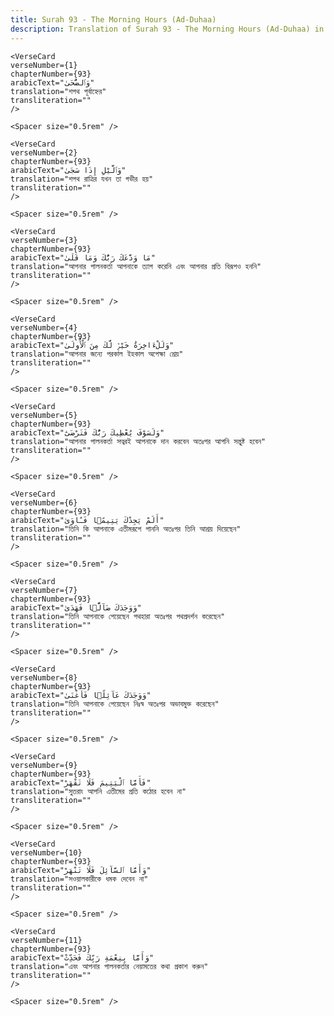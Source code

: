 ```yaml
---
title: Surah 93 - The Morning Hours (Ad-Duhaa)  
description: Translation of Surah 93 - The Morning Hours (Ad-Duhaa) in Bangla
---
```







    <VerseCard 
    verseNumber={1}
    chapterNumber={93}
    arabicText="وَٱلضُّحَىٰ"
    translation="শপথ পূর্বাহ্নের"
    transliteration=""
    />

    <Spacer size="0.5rem" />
                
    <VerseCard 
    verseNumber={2}
    chapterNumber={93}
    arabicText="وَٱلَّيْلِ إِذَا سَجَىٰ"
    translation="শপথ রাত্রির যখন তা গভীর হয়"
    transliteration=""
    />

    <Spacer size="0.5rem" />
                
    <VerseCard 
    verseNumber={3}
    chapterNumber={93}
    arabicText="مَا وَدَّعَكَ رَبُّكَ وَمَا قَلَىٰ"
    translation="আপনার পালনকর্তা আপনাকে ত্যাগ করেনি এবং আপনার প্রতি বিরূপও হননি"
    transliteration=""
    />

    <Spacer size="0.5rem" />
                
    <VerseCard 
    verseNumber={4}
    chapterNumber={93}
    arabicText="وَلَلْءَاخِرَةُ خَيْرٌۭ لَّكَ مِنَ ٱلْأُولَىٰ"
    translation="আপনার জন্যে পরকাল ইহকাল অপেক্ষা শ্রেয়"
    transliteration=""
    />

    <Spacer size="0.5rem" />
                
    <VerseCard 
    verseNumber={5}
    chapterNumber={93}
    arabicText="وَلَسَوْفَ يُعْطِيكَ رَبُّكَ فَتَرْضَىٰٓ"
    translation="আপনার পালনকর্তা সত্বরই আপনাকে দান করবেন অতঃপর আপনি সন্তুষ্ট হবেন"
    transliteration=""
    />

    <Spacer size="0.5rem" />
                
    <VerseCard 
    verseNumber={6}
    chapterNumber={93}
    arabicText="أَلَمْ يَجِدْكَ يَتِيمًۭا فَـَٔاوَىٰ"
    translation="তিনি কি আপনাকে এতীমরূপে পাননি অতঃপর তিনি আশ্রয় দিয়েছেন"
    transliteration=""
    />

    <Spacer size="0.5rem" />
                
    <VerseCard 
    verseNumber={7}
    chapterNumber={93}
    arabicText="وَوَجَدَكَ ضَآلًّۭا فَهَدَىٰ"
    translation="তিনি আপনাকে পেয়েছেন পথহারা অতঃপর পথপ্রদর্শন করেছেন"
    transliteration=""
    />

    <Spacer size="0.5rem" />
                
    <VerseCard 
    verseNumber={8}
    chapterNumber={93}
    arabicText="وَوَجَدَكَ عَآئِلًۭا فَأَغْنَىٰ"
    translation="তিনি আপনাকে পেয়েছেন নিঃস্ব অতঃপর অভাবমুক্ত করেছেন"
    transliteration=""
    />

    <Spacer size="0.5rem" />
                
    <VerseCard 
    verseNumber={9}
    chapterNumber={93}
    arabicText="فَأَمَّا ٱلْيَتِيمَ فَلَا تَقْهَرْ"
    translation="সুতরাং আপনি এতীমের প্রতি কঠোর হবেন না"
    transliteration=""
    />

    <Spacer size="0.5rem" />
                
    <VerseCard 
    verseNumber={10}
    chapterNumber={93}
    arabicText="وَأَمَّا ٱلسَّآئِلَ فَلَا تَنْهَرْ"
    translation="সওয়ালকারীকে ধমক দেবেন না"
    transliteration=""
    />

    <Spacer size="0.5rem" />
                
    <VerseCard 
    verseNumber={11}
    chapterNumber={93}
    arabicText="وَأَمَّا بِنِعْمَةِ رَبِّكَ فَحَدِّثْ"
    translation="এবং আপনার পালনকর্তার নেয়ামতের কথা প্রকাশ করুন"
    transliteration=""
    />

    <Spacer size="0.5rem" />
                